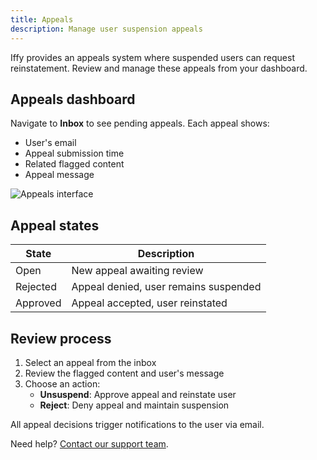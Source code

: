 ```yaml
---
title: Appeals
description: Manage user suspension appeals
---
```


Iffy provides an appeals system where suspended users can request reinstatement. Review and manage these appeals from your dashboard.

## Appeals dashboard

Navigate to **Inbox** to see pending appeals. Each appeal shows:

- User's email
- Appeal submission time
- Related flagged content
- Appeal message

![Appeals interface](/appeals.png)

## Appeal states

| State    | Description                           |
| -------- | ------------------------------------- |
| Open     | New appeal awaiting review            |
| Rejected | Appeal denied, user remains suspended |
| Approved | Appeal accepted, user reinstated      |

## Review process

1. Select an appeal from the inbox
2. Review the flagged content and user's message
3. Choose an action:
   - **Unsuspend**: Approve appeal and reinstate user
   - **Reject**: Deny appeal and maintain suspension

All appeal decisions trigger notifications to the user via email.

Need help? [Contact our support team](mailto:support@iffy.com).
